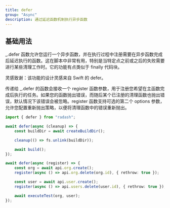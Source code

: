 ```yaml
---
title: defer
group: "Async"
description: 通过延迟函数机制执行异步函数
---
```


## 基础用法

\_.defer 函数允许您运行一个异步函数，并在执行过程中注册需要在异步函数完成后延迟执行的函数。这在脚本中非常有用，特别是当特定点之前或之后的失败需要进行某些清理工作时。它的功能有点类似于 finally 代码块。

灵感致谢：该功能的设计灵感来自 Swift 的 defer。

传递给 \_.defer 的函数会接收一个 register 函数参数，用于注册您希望在主函数完成后执行的任务。如果您的函数抛出错误，而随后某个已注册的清理函数也抛出错误，默认情况下该错误会被忽略。register 函数支持可选的第二个 options 参数，允许您配置重新抛出策略，以便将清理函数中的错误重新抛出。

```ts
import { defer } from "radash";

await defer(async (cleanup) => {
    const buildDir = await createBuildDir();

    cleanup(() => fs.unlink(buildDir));

    await build();
});

await defer(async (register) => {
    const org = await api.org.create();
    register(async () => api.org.delete(org.id), { rethrow: true });

    const user = await api.user.create();
    register(async () => api.users.delete(user.id), { rethrow: true });

    await executeTest(org, user);
});
```
